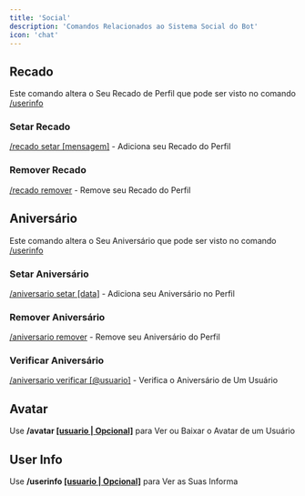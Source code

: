 ```yaml
---
title: 'Social'
description: 'Comandos Relacionados ao Sistema Social do Bot'
icon: 'chat'
---
```


## Recado
Este comando altera o Seu Recado de Perfil que pode ser visto no comando [/userinfo]()

### Setar Recado
[/recado setar [mensagem]]() - Adiciona seu Recado do Perfil
### Remover Recado
[/recado remover]() - Remove seu Recado do Perfil

## Aniversário
Este comando altera o Seu Aniversário que pode ser visto no comando [/userinfo]()

### Setar Aniversário
[/aniversario setar [data]]() - Adiciona seu Aniversário no Perfil
### Remover Aniversário
[/aniversario remover]() - Remove seu Aniversário do Perfil
### Verificar Aniversário
[/aniversario verificar [@usuario]]() - Verifica o Aniversário de Um Usuário


## Avatar
Use **/avatar [[usuario | Opcional]]()** para Ver ou Baixar o Avatar de um Usuário

## User Info
Use **/userinfo [[usuario | Opcional]]()** para Ver as Suas Informa
